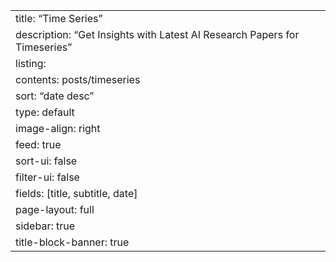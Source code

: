 ---
title: "Time Series"
description: "Get Insights with Latest AI Research Papers for Timeseries"
listing:
  contents: posts/timeseries
  sort: "date desc"
  type: default
  image-align: right
  feed: true
  sort-ui: false
  filter-ui: false
  fields: [title, subtitle, date]
page-layout: full
sidebar: true
title-block-banner: true
---